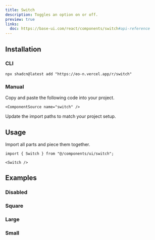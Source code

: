 ```yaml
---
title: Switch
description: Toggles an option on or off.
preview: true
links:
  doc: https://base-ui.com/react/components/switch#api-reference
---
```


<ComponentTabs name="switch-demo" />

## Installation

### CLI

```package-install
npx shadcn@latest add "https://eo-n.vercel.app/r/switch"
```

### Manual

<Steps>

  <Step>
    Copy and paste the following code into your project.

    <ComponentSource name="switch" />

  </Step>
  
  <Step>Update the import paths to match your project setup.</Step>

</Steps>

## Usage

Import all parts and piece them together.

```tsx
import { Switch } from "@/components/ui/switch";
```

```tsx
<Switch />
```

## Examples

### Disabled

<ComponentTabs name="switch-disabled" />

### Square

<ComponentTabs name="switch-square" />

### Large

<ComponentTabs name="switch-large" />

### Small

<ComponentTabs name="switch-small" />
